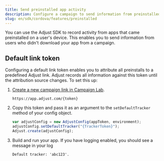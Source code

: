 ```yaml
---
title: Send preinstalled app activity
description: Configure a campaign to send information from preinstalled apps.
slug: en/sdk/cordova/features/preinstalled
---
```


You can use the Adjust SDK to record activity from apps that came preinstalled on a user's device. This enables you to send information from users who didn't download your app from a campaign.

## Default link token

Configuring a default link token enables you to attribute all preinstalls to a predefined Adjust link. Adjust records all information against this token until the attribution source changes. To set this up:

1. [Create a new campaign link in Campaign Lab](https://help.adjust.com/en/article/links).

   ```text "{token}"
   https://app.adjust.com/{token}
   ```

2. Copy this token and pass it as an argument to the `setDefaultTracker` method of your config object.

   ```js {2}
   var adjustConfig = new AdjustConfig(appToken, environment);
   adjustConfig.setDefaultTracker("{TrackerToken}");
   Adjust.create(adjustConfig);
   ```

3. Build and run your app. If you have logging enabled, you should see a message in your log

   ```text
   Default tracker: 'abc123'.
   ```
